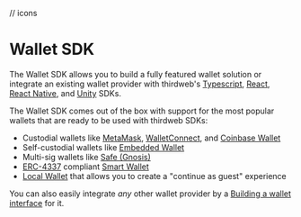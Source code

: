 // icons

# Wallet SDK

The Wallet SDK allows you to build a fully featured wallet solution
or integrate an existing wallet provider with thirdweb's
[Typescript](/typescript/v4),
[React](/react/v4),
[React Native](/react-native/v0), and
[Unity](/unity) SDKs.

<OpenSourceCard
	title="wallets"
	href="https://github.com/thirdweb-dev/js/tree/main/packages/wallets"
/>

<Heading level={2} id="wallets" children="Popular Wallets Available" />

The Wallet SDK comes out of the box with support for the most popular wallets that are ready to be used with thirdweb SDKs:

- Custodial wallets like [MetaMask](/wallet/metamask), [WalletConnect](/wallet/wallet-connect-v2), and [Coinbase Wallet](/wallet/coinbase-wallet)
- Self-custodial wallets like [Embedded Wallet](/wallet/embedded-wallet)
- Multi-sig wallets like [Safe (Gnosis)](/wallet/safe)
- [ERC-4337](https://eips.ethereum.org/EIPS/eip-4337) compliant [Smart Wallet](/wallet/smart-wallet)
- [Local Wallet](/wallet/local-wallet) that allows you to create a "continue as guest" experience

You can also easily integrate _any_ other wallet provider by a [Building a wallet interface](/wallet-sdk/v2/build) for it.

<WalletCardGrid>
<WalletCard
	label="MetaMask"
	href="/references/wallets/v2/MetaMaskWallet"
	icon={MetaMaskIcon}
/>
<WalletCard
	label="Coinbase"
	href="/references/wallets/v2/CoinbaseWallet"
	icon={CoinbaseIcon}
/>
<WalletCard
	label="WalletConnect"
	href="/references/wallets/v2/WalletConnect"
	icon={WalletConnectIcon}
/>
<WalletCard
	label="Smart Wallet"
	href="/references/wallets/v2/SmartWallet"
	icon={SmartWalletIcon}
/>
<WalletCard
	label="Embedded Wallet"
	href="/references/wallets/v2/EmbeddedWallet"
	icon={EmbeddedWalletIcon}
/>
<WalletCard
	label="Local Wallet"
	href="/references/wallets/v2/LocalWallet"
	icon={LocalWalletIcon}
/>
<WalletCard label="Safe" href="/references/wallets/v2/SafeWallet" icon={SafeIcon} />
<WalletCard
	label="Local Wallet Node"
	href="/references/wallets/v2/LocalWalletNode"
	icon={LocalWalletIcon}
/>
<WalletCard
	label="Magic Link"
	href="/references/wallets/v2/MagicLink"
	icon={MagicLinkIcon}
/>
<WalletCard
	label="Rainbow"
	href="/references/wallets/v2/RainbowWallet"
	icon={RainbowIcon}
/>
<WalletCard
	label="Zerion"
	href="/references/wallets/v2/ZerionWallet"
	icon={ZerionIcon}
/>
<WalletCard
	label="Blocto"
	href="/references/wallets/v2/BloctoWallet"
	icon={BloctoIcon}
/>
<WalletCard
	label="Frame"
	href="/references/wallets/v2/FrameWallet"
	icon={FrameIcon}
/>
<WalletCard
	label="Phantom"
	href="/references/wallets/v2/PhantomWallet"
	icon={PhantomIcon}
/>
<WalletCard
	label="Coin98"
	href="/references/wallets/v2/Coin98Wallet"
	icon={Coin98Icon}
/>
<WalletCard
	label="Core Wallet"
	href="/references/wallets/v2/CoreWallet"
	icon={CoreWalletIcon}
/>
<WalletCard
	label="Crypto Defi"
	href="/references/wallets/v2/CryptoDefiWallet"
	icon={CryptoDefiIcon}
/>
<WalletCard
	label="OKX Wallet"
	href="/references/wallets/v2/OKXWallet"
	icon={OKXIcon}
/>
<WalletCard
	label="OneKey Wallet"
	href="/references/wallets/v2/OneKeyWallet"
	icon={OneKeyIcon}
/>
<WalletCard
	label="Rabby Wallet"
	href="/references/wallets/v2/RabbyWallet"
	icon={RabbyIcon}
/>
	<WalletCard
	label="AWS KMS"
	href="/references/wallets/v2/AwsKmsWallet"
	icon={AWSKMSIcon}
/>

<WalletCard
	label="AWS Secrets Manager"
	href="/references/wallets/v2/AwsSecretsManagerWallet"
	icon={AWSSecretsManager}
/>

<WalletCard
	label="Ethers Wallet"
	href="/references/wallets/v2/EthersWallet"
	icon={EthersWallet}
/>

<WalletCard
	label="PrivateKey Wallet"
	href="/references/wallets/v2/PrivateKeyWallet"
	icon={PrivateKeyIcon}
/>

</WalletCardGrid>
